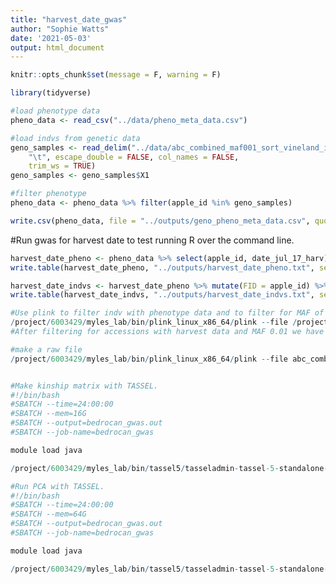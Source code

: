 ```yaml
---
title: "harvest_date_gwas"
author: "Sophie Watts"
date: '2021-05-03'
output: html_document
---
```


```r
knitr::opts_chunk$set(message = F, warning = F)

library(tidyverse)

#load phenotype data
pheno_data <- read_csv("../data/pheno_meta_data.csv")

#load indvs from genetic data
geno_samples <- read_delim("../data/abc_combined_maf001_sort_vineland_imputed_pheno_hetero90_maf001.nosex", 
    "\t", escape_double = FALSE, col_names = FALSE, 
    trim_ws = TRUE)
geno_samples <- geno_samples$X1

#filter phenotype
pheno_data <- pheno_data %>% filter(apple_id %in% geno_samples)

write.csv(pheno_data, file = "../outputs/geno_pheno_meta_data.csv", quote = F, row.names = F)


```

#Run gwas for harvest date to test running R over the command line.

```r

harvest_date_pheno <- pheno_data %>% select(apple_id, date_jul_17_harv) %>% drop_na()
write.table(harvest_date_pheno, "../outputs/harvest_date_pheno.txt", sep = "\t", row.names = F, col.names = F)

harvest_date_indvs <- harvest_date_pheno %>% mutate(FID = apple_id) %>% select(apple_id, FID)
write.table(harvest_date_indvs, "../outputs/harvest_date_indvs.txt", sep = "\t", row.names = F, col.names = F)

#Use plink to filter indv with phenotype data and to filter for MAF of 0.01.
/project/6003429/myles_lab/bin/plink_linux_x86_64/plink --file /project/6003429/myles_lab/abc_gwas/genotype_filtering/abc_combined_maf001_sort_vineland_imputed_pheno_hetero90_maf001 --keep harvest_date_indvs.txt --out abc_combined_maf001_sort_vineland_imputed_pheno_hetero90_maf001_harvest_date_maf001 --maf 0.01 --recode
#After filtering for accessions with harvest data and MAF 0.01 we have 255,664 SNPs and 811 accessions.

#make a raw file
/project/6003429/myles_lab/bin/plink_linux_x86_64/plink --file abc_combined_maf001_sort_vineland_imputed_pheno_hetero90_maf001_harvest_date_maf001 --out abc_combined_maf001_sort_vineland_imputed_pheno_hetero90_maf001_harvest_date_maf001 --recode A


#Make kinship matrix with TASSEL.
#!/bin/bash
#SBATCH --time=24:00:00
#SBATCH --mem=16G
#SBATCH --output=bedrocan_gwas.out
#SBATCH --job-name=bedrocan_gwas

module load java

/project/6003429/myles_lab/bin/tassel5/tasseladmin-tassel-5-standalone-68140c7ab0dc/run_pipeline.pl -plink -ped abc_combined_maf001_sort_vineland_imputed_pheno_hetero90_maf001_harvest_date_maf001.ped -map abc_combined_maf001_sort_vineland_imputed_pheno_hetero90_maf001_harvest_date_maf001.map -KinshipPlugin -method Centered_IBS -endPlugin -export abc_combined_maf001_sort_vineland_imputed_pheno_hetero90_maf001_harvest_date_maf001_kinship.txt -exportType SqrMatrix

#Run PCA with TASSEL.
#!/bin/bash
#SBATCH --time=24:00:00
#SBATCH --mem=64G
#SBATCH --output=bedrocan_gwas.out
#SBATCH --job-name=bedrocan_gwas

module load java

/project/6003429/myles_lab/bin/tassel5/tasseladmin-tassel-5-standalone-68140c7ab0dc/run_pipeline.pl -fork1 -plink -ped abc_combined_maf001_sort_vineland_imputed_pheno_hetero90_maf001_harvest_date_maf001.ped -map abc_combined_maf001_sort_vineland_imputed_pheno_hetero90_maf001_harvest_date_maf001.map -PrincipalComponentsPlugin -covariance true -endPlugin -export abc_combined_maf001_sort_vineland_imputed_pheno_hetero90_maf001_harvest_date_maf001 -runfork1


```



